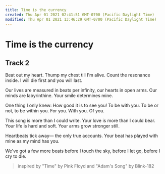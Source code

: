 ```yaml
---
title: Time is the currency
created: Thu Apr 01 2021 02:41:51 GMT-0700 (Pacific Daylight Time)
modified: Thu Apr 01 2021 13:46:29 GMT-0700 (Pacific Daylight Time)
---
```

# Time is the currency

## Track 2

Beat out my heart.
Thump my chest till I'm alive.
Count the resonance inside.
I will die first
and you will last.

Our lives are measured
in beats per infinity,
our hearts in open arms.
Our minds are labyrinthine.
Your smile determines mine.

One thing I only knew:
How good it is to see you!
To be with you.
To be or not,
to be within you.
For you. With you. Of you.

This song is more than I could write.
Your love is more than I could bear.
Your life is hard and soft.
Your arms grow stronger still.

Heartbeats tick away—
the only true accounts.
Your beat has played with mine
as my mind has you.

We've got a few more beats
before I touch the sky,
before I let go,
before I cry to die.

> inspired by "Time" by Pink Floyd and "Adam's Song" by Blink-182
